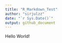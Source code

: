 ```yaml
---
title: "R_Markdown_Test"
author: "sirjulzz"
date: "`r Sys.Date()`"
output: github_document
---
```


Hello World!
